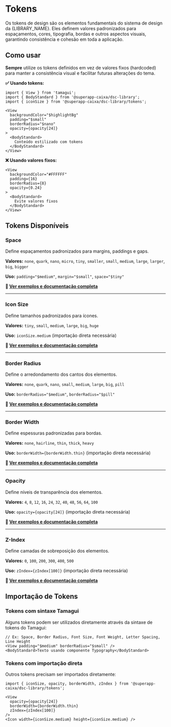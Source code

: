 
<Meta title="Design System/Tokens/Visão Geral" />

# Tokens

Os tokens de design são os elementos fundamentais do sistema de design da {LIBRARY_NAME}. Eles definem valores padronizados para espaçamentos, cores, tipografia, bordas e outros aspectos visuais, garantindo consistência e cohesão em toda a aplicação.

## Como usar

**Sempre** utilize os tokens definidos em vez de valores fixos (hardcoded) para manter a consistência visual e facilitar futuras alterações do tema.

**✅ Usando tokens:**

```tsx
import { View } from 'tamagui';
import { BodyStandard } from '@superapp-caixa/dsc-library';
import { iconSize } from '@superapp-caixa/dsc-library/tokens';

<View
  backgroundColor="$highlightBg"
  padding="$small"
  borderRadius="$nano"
  opacity={opacity[24]}
>
  <BodyStandard>
    Conteúdo estilizado com tokens
  </BodyStandard>
</View>
```

**❌ Usando valores fixos:**

```tsx
<View
  backgroundColor="#FFFFFF"
  padding={16}
  borderRadius={8}
  opacity={0.24}
>
  <BodyStandard>
    Evite valores fixos
  </BodyStandard>
</View>
```

## Tokens Disponíveis

### Space
Define espaçamentos padronizados para margins, paddings e gaps.

**Valores:** `none`, `quark`, `nano`, `micro`, `tiny`, `smaller`, `small`, `medium`, `large`, `larger`, `big`, `bigger`

**Uso:** `padding="$medium"`, `margin="$small"`, `space="$tiny"`

**📖 [Ver exemplos e documentação completa](?path=/docs/design-system-tokens-space--docs)**

---

### Icon Size
Define tamanhos padronizados para ícones.

**Valores:** `tiny`, `small`, `medium`, `large`, `big`, `huge`

**Uso:** `iconSize.medium` (importação direta necessária)

**📖 [Ver exemplos e documentação completa](?path=/docs/design-system-tokens-iconsize--docs)**

---

### Border Radius
Define o arredondamento dos cantos dos elementos.

**Valores:** `none`, `quark`, `nano`, `small`, `medium`, `large`, `big`, `pill`

**Uso:** `borderRadius="$medium"`, `borderRadius="$pill"`

**📖 [Ver exemplos e documentação completa](?path=/docs/design-system-tokens-borderradius--docs)**

---

### Border Width
Define espessuras padronizadas para bordas.

**Valores:** `none`, `hairline`, `thin`, `thick`, `heavy`

**Uso:** `borderWidth={borderWidth.thin}` (importação direta necessária)

**📖 [Ver exemplos e documentação completa](?path=/docs/design-system-tokens-borderwidth--docs)**

---

### Opacity
Define níveis de transparência dos elementos.

**Valores:** `4`, `8`, `12`, `16`, `24`, `32`, `40`, `48`, `56`, `64`, `100`

**Uso:** `opacity={opacity[24]}` (importação direta necessária)

**📖 [Ver exemplos e documentação completa](?path=/docs/design-system-tokens-opacity--docs)**

---

### Z-Index
Define camadas de sobreposição dos elementos.

**Valores:** `0`, `100`, `200`, `300`, `400`, `500`

**Uso:** `zIndex={zIndex[100]}` (importação direta necessária)

**📖 [Ver exemplos e documentação completa](?path=/docs/design-system-tokens-zindex--docs)**

## Importação de Tokens

### Tokens com sintaxe Tamagui
Alguns tokens podem ser utilizados diretamente através da sintaxe de tokens do Tamagui:

```tsx
// Ex: Space, Border Radius, Font Size, Font Weight, Letter Spacing, Line Height
<View padding="$medium" borderRadius="$small" />
<BodyStandard>Texto usando componente Typography</BodyStandard>
```

### Tokens com importação direta
Outros tokens precisam ser importados diretamente:

```tsx
import { iconSize, opacity, borderWidth, zIndex } from '@superapp-caixa/dsc-library/tokens';

<View
  opacity={opacity[24]}
  borderWidth={borderWidth.thin}
  zIndex={zIndex[100]}
/>
<Icon width={iconSize.medium} height={iconSize.medium} />
```
